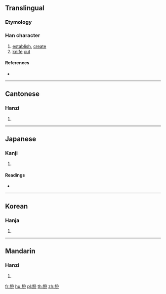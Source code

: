 {{character info/new}}
{{also|剏}}
==Translingual==

===Etymology===
{{Han etym}}

===Han character===
{{Han char|rn=18|rad=刀|as=06|sn=8|four=87450|canj=TTSHI|ids=⿰井刅}}

# [[establish]], [[create]]
# [[knife]] [[cut]]

====References====
* {{Han ref|kx=0138.390|dkj=01953|dj=0315.030|hdz=10332.060|uh=5231|ud=21041|bh=CBD4|bd=52180}}

----

==Cantonese==

===Hanzi===
{{yue-hanzi|jyut=|y=chong1, chong3}}

# {{defn|lang=yue|sort=刀06}}

----

==Japanese==

===Kanji===
{{ja-kanji|grade=|rs=刀06}}

# {{defn|lang=ja|sort=刀06}}

====Readings====
* {{ja-readings|on=[[そう]] (sō), [[しょう]] (shō)|kun=[[はじめる]] (hajimeru), [[きずつく]] (kizutsuku)}}

----

==Korean==

===Hanja===
{{ko-hanja|hangeul=창|rv=chang|mr=ch'ang}}

# {{defn|lang=ko|sort=刀06}}

----

==Mandarin==

===Hanzi===
{{cmn-hanzi|pin=[[chuàng]] ([[chuang4]])|wg=ch'uang<sup>4</sup>}}

# {{defn|lang=cmn|sort=刀06}}

[[fr:刱]]
[[hu:刱]]
[[pl:刱]]
[[th:刱]]
[[zh:刱]]